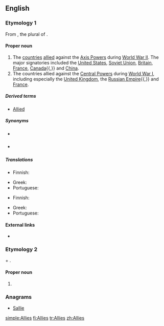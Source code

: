 {{also|allies}}
==English==

===Etymology 1===
From {{m|en|allies}}, the plural of {{m|en|ally}}.
{{wikipedia}}

====Proper noun====
{{en-proper noun}}

# The [[country|countries]] [[allied]] against the [[Axis Powers]] during [[World War II]]. The major signatories included the [[United States]], [[Soviet Union]], [[Britain]], [[France]], [[Canada]]{{,}} and [[China]].
# The countries allied against the [[Central Powers]] during [[World War I]], including especially the [[United Kingdom]], the [[Russian Empire]]{{,}} and [[France]].

=====Derived terms=====
* [[Allied]]

=====Synonyms=====
* {{sense|both senses}} {{pedlink|Allied Powers}}
* {{sense|World War I}} {{pedlink|Entente Allies}}

=====Translations=====
{{trans-top|in WWII}}
* Finnish: {{t|fi|liittoutuneet}}
{{trans-mid}}
* Greek: {{t|el|Σύμμαχοι|m-p}}
* Portuguese: {{t|pt|aliados|m-p}}
{{trans-bottom}}

{{trans-top|in WWI}}
* Finnish: {{t|fi|liittoutuneet}}
{{trans-mid}}
* Greek: {{t|el|Σύμμαχοι|m-p}}
* Portuguese: {{t|pt|aliados|m-p}}
{{trans-bottom}}

====External links====
* {{pedia}}

===Etymology 2===
{{m|en|Allie}} + {{m|en|-s}}.

====Proper noun====
{{head|en|plural}}

# {{plural of|Allie|lang=en}}

===Anagrams===
* [[Sallie#English|Sallie]]

[[simple:Allies]]
[[fi:Allies]]
[[tr:Allies]]
[[zh:Allies]]